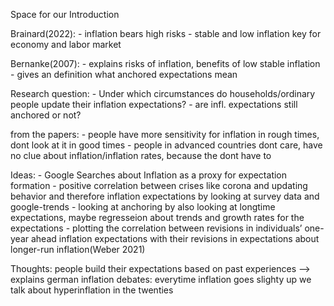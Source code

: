 Space for our Introduction


Brainard(2022):
- inflation bears high risks
- stable and low inflation key for economy and labor market

Bernanke(2007):
- explains risks of inflation, benefits of low stable inflation
- gives an definition what anchored expectations mean

Research question: 
- Under which circumstances do households/ordinary people update their inflation expectations?
- are infl. expectations still anchored or not?
 
 
from the papers:
- people have more sensitivity for inflation in rough times, dont look at it in good times
- people in advanced countries dont care, have no clue about inflation/inflation rates, because the dont have to
 
Ideas:
- Google Searches about Inflation as a proxy for expectation formation
- positive correlation between crises like corona and updating behavior and therefore inflation expectations by looking at survey data and google-trends
- looking at anchoring by also looking at longtime expectations, maybe regresseion about trends and growth rates for the expectations
- plotting the correlation between revisions in individuals’ one-year ahead inflation expectations with their revisions in expectations about longer-run inflation(Weber 2021)

Thoughts:
people build their expectations based on past experiences --> explains german inflation debates: everytime inflation goes slighty up we talk about hyperinflation in the twenties